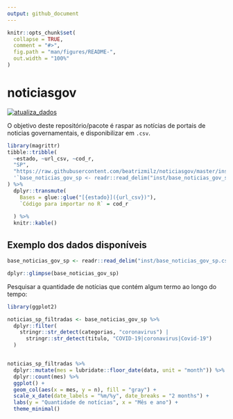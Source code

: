 ```yaml
---
output: github_document
---
```


<!-- README.md is generated from README.Rmd. Please edit that file -->

```r
knitr::opts_chunk$set(
  collapse = TRUE,
  comment = "#>",
  fig.path = "man/figures/README-",
  out.width = "100%"
)
```

# noticiasgov

<!-- badges: start -->

[![atualiza_dados](https://github.com/beatrizmilz/noticiasgov/actions/workflows/atualizar_dados.yaml/badge.svg)](https://github.com/beatrizmilz/noticiasgov/actions/workflows/atualizar_dados.yaml)


<!-- badges: end -->

O objetivo deste repositório/pacote é raspar as notícias de portais de noticias governamentais, e disponibilizar em `.csv`.

```r
library(magrittr)
tibble::tribble(
  ~estado, ~url_csv, ~cod_r,
  "SP",
  "https://raw.githubusercontent.com/beatrizmilz/noticiasgov/master/inst/base_noticias_gov_sp.csv",
  '`base_noticias_gov_sp <- readr::read_delim("inst/base_noticias_gov_sp.csv", delim = ";")` '
) %>% 
  dplyr::transmute(
    Bases = glue::glue("[{estado}]({url_csv})"),
    `Código para importar no R` = cod_r
    
  ) %>% 
  knitr::kable()
```
## Exemplo dos dados disponíveis

```r
base_noticias_gov_sp <- readr::read_delim("inst/base_noticias_gov_sp.csv", delim = ";")

dplyr::glimpse(base_noticias_gov_sp)
```
Pesquisar a quantidade de notícias que contém algum termo ao longo do tempo:


```r
library(ggplot2)

noticias_sp_filtradas <- base_noticias_gov_sp %>%
  dplyr::filter(
    stringr::str_detect(categorias, "coronavirus") |
      stringr::str_detect(titulo, "COVID-19|coronavirus|Covid-19")
  )


noticias_sp_filtradas %>%
  dplyr::mutate(mes = lubridate::floor_date(data, unit = "month")) %>%
  dplyr::count(mes) %>%
  ggplot() +
  geom_col(aes(x = mes, y = n), fill = "gray") +
  scale_x_date(date_labels = "%m/%y", date_breaks = "2 months") +
  labs(y = "Quantidade de notícias", x = "Mês e ano") +
  theme_minimal()
```



